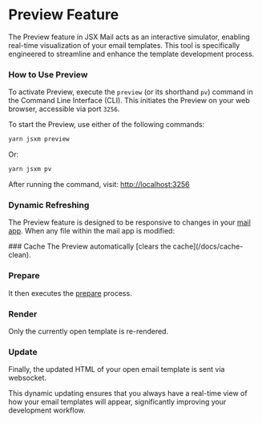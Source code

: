 
# Preview Feature

The Preview feature in JSX Mail acts as an interactive simulator, enabling real-time visualization of your email templates. This tool is specifically engineered to streamline and enhance the template development process.

### How to Use Preview

To activate Preview, execute the `preview` (or its shorthand `pv`) command in the Command Line Interface (CLI). This initiates the Preview on your web browser, accessible via port `3256`.

To start the Preview, use either of the following commands:

```sh copy
yarn jsxm preview
```

Or:

```sh copy
yarn jsxm pv
```

After running the command, visit: [http://localhost:3256](http://localhost:3256)

### Dynamic Refreshing

The Preview feature is designed to be responsive to changes in your [mail app](/docs#mail-app). When any file within the mail app is modified:

<Steps>
### Cache
The Preview automatically [clears the cache](/docs/cache-clean).

### Prepare

It then executes the [prepare](/docs/prepare) process.

### Render

Only the currently open template is re-rendered.

### Update

Finally, the updated HTML of your open email template is sent via websocket.

</Steps>

This dynamic updating ensures that you always have a real-time view of how your email templates will appear, significantly improving your development workflow.